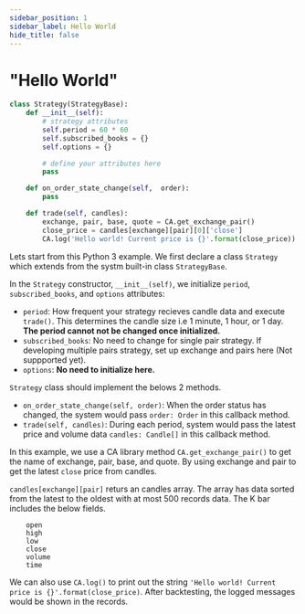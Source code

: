 ```yaml
---
sidebar_position: 1
sidebar_label: Hello World
hide_title: false
---
```



# "Hello World"

```py
class Strategy(StrategyBase):
    def __init__(self):
        # strategy attributes
        self.period = 60 * 60
        self.subscribed_books = {}
        self.options = {}

        # define your attributes here
        pass

    def on_order_state_change(self,  order):
        pass

    def trade(self, candles):
        exchange, pair, base, quote = CA.get_exchange_pair()
        close_price = candles[exchange][pair][0]['close']
        CA.log('Hello world! Current price is {}'.format(close_price))
```

Lets start from this Python 3 example. We first declare a class `Strategy` which extends from the systm built-in class `StrategyBase`.

In the `Strategy` constructor, `__init__(self)`, we initialize `period`, `subscribed_books`, and `options` attributes:

- `period`: How frequent your strategy recieves candle data and execute `trade()`. This determines the candle size i.e 1 minute, 1 hour, or 1 day. **The period cannot not be changed once initialized.**
- `subscribed_books`: No need to change for single pair strategy. If developing multiple pairs strategy, set up exchange and pairs here (Not suppported yet).
- `options`: **No need to initialize here.** 

`Strategy` class should implement the belows 2 methods.
- `on_order_state_change(self, order)`: When the order status has changed, the system would pass `order: Order` in this callback method.
- `trade(self, candles)`: During each period, system would pass the latest price and volume data `candles: Candle[]` in this callback method.

In this example, we use a CA library method `CA.get_exchange_pair()` to get the name of exchange, pair, base, and quote. By using exchange and pair to get the latest `close` price from candles.

`candles[exchange][pair]` returs an candles array. The array has data sorted from the latest to the oldest with at most 500 records data. The K bar includes the below fields.

```
    open
    high 
    low
    close
    volume
    time
```

We can also use `CA.log()` to print out the string `'Hello world! Current price is {}'.format(close_price)`. After backtesting, the logged messages would be shown in the records. 
